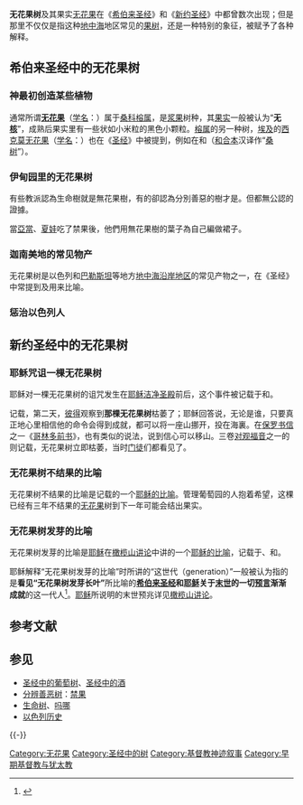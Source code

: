 {{Veil|time=2015-09-12T06:01:43+00:00}}
{{Religious text primary}}
'''无花果树'''及其果实[[无花果|无花果]]在《[[希伯来圣经|希伯来圣经]]》和《[[新约圣经|新约圣经]]》中都曾数次出现；但是那里不仅仅是指这种[[地中海|地中海]]地区常见的[[果树|果树]]，还是一种特别的象征，被赋予了各种解释。

==希伯来圣经中的无花果树==
{{希伯来圣经目录}}

===神最初创造某些植物===
{{Cquote|上帝説：“地要長出青草和結種子的植物，又要長出結果子的樹木，各按其類；果子裏要有種子，在地上生長。”事就這樣成了。地上長出青草和結種子的植物，各按其類;又長出結果子的樹木，果子裏都有種子，各按其類。上帝看這是好的。|{{CUV|创世记|1|11|12}}（[[和合本|和合本]]）}}

通常所谓'''[[无花果|无花果]]'''（[[学名|学名]]：{{lang|la|''Ficus carica''}}）属于[[桑科|桑科]][[榕属|榕属]]，是[[浆果|浆果]]树种，其[[果实|果实]]一般被认为“'''无[[果核|核]]'''”，成熟后果实里有一些状如小米粒的黑色小颗粒。[[榕属|榕属]]的另一种树，[[埃及|埃及]]的[[西克莫无花果|西克莫无花果]]（[[学名|学名]]：{{lang|la|''Ficus sycomorus''}}）也在《[[圣经|圣经]]》中被提到，例如在{{CUV|列王纪上|10|27}}和{{CUV|路加福音|19|4}}（[[和合本|和合本]]汉译作“[[桑树|桑树]]”）。

===伊甸园里的无花果树===
有些教派認為生命樹就是無花果樹，有的卻認為分別善惡的樹才是。但都無公認的證據。
{{Cquote|耶和華上帝在東方的伊甸立了一個園子，把所造的人安置在那裡。耶和華上帝使各樣的樹從地裡長出來，可以悅人的眼目，其上的果子好作食物。園子當中又有生命樹和分別善惡的樹。……耶和華上帝吩咐他說：「園中各樣樹上的果子，你可以隨意吃，只是分別善惡樹上的果子，你不可吃，因為你吃的日子必定死！」|{{CUV|創世紀|2|8|17}} }} 

當[[亞當|亞當]]、[[夏娃|夏娃]]吃了禁果後，他們用無花果樹的葉子為自己編做裙子。
{{Cquote|於是女人見那棵樹的果子好作食物，也悅人的眼目，且是可喜愛的，能使人有智慧，就摘下果子來吃了，又給她丈夫，她丈夫也吃了。他們二人的眼睛就明亮了，才知道自己是赤身露體，便拿無花果樹的葉子為自己編做裙子。天起了涼風，耶和華上帝在園中行走。那人和他妻子聽見上帝的聲音，就藏在園裡的樹木中，躲避耶和華上帝的面。|{{CUV|創世紀|3|6|8}} }}

===迦南美地的常见物产===
无花果树是以色列和[[巴勒斯坦|巴勒斯坦]]等地方[[:Template:地中海|地中海沿岸地区]]的常见产物之一，在《圣经》中常提到及用来比喻。

{{Cquote|你要谨守耶和华你神的诫命，遵行他的道，敬畏他。因为耶和华你神领你进入[[迦南|美地]]，那地有河、有泉、有源，从山谷中流出水来。那地有[[小麦|小麦]]、[[大麦|大麦]]、[[葡萄树|葡萄树]]、[[无花果树|无花果树]]、[[石榴树|石榴树]]、[[橄榄树|橄榄树]]和[[蜜|蜜]]。你在那地不缺食物，一无所缺。那地的[[铁矿石|石头]]是[[铁|铁]]、山内可以挖[[铜|铜]]。|{{CUV|申命记|8|6|9}}（[[和合本|和合本]]）}}

=== {{YHWH}}惩治以色列人===
{{Cquote|耶和华说：我必使他们全然灭绝；[[圣经中的葡萄树|葡萄树]]上必没有[[葡萄|葡萄]]，'''无花果树上必没有果子，叶子也必枯乾。我所赐给他们的，必离开他们过去。'''|{{CUV|耶利米书|8|13}}（[[和合本|和合本]]）}}

==新约圣经中的无花果树==
{{耶稣}}

===耶稣咒诅一棵无花果树===
{{参见|耶利米书|耶利米书第8章}}

耶稣对一棵无花果树的诅咒发生在[[耶稣洁净圣殿|耶稣洁净圣殿]]前后，这个事件被记载于{{CUV|马可福音|11}}和{{CUV|马太福音|21}}。

{{Cquote|
[[耶稣|耶稣]]进了耶路撒冷，入了圣殿，周围看了各样物件。天色已晚，就和[[十二门徒|十二个门徒]]出城，往[[伯大尼|伯大尼]]去了。

第二天，他们从伯大尼出来，耶稣饿了。远远的看见一棵无花果树，树上有叶子，就往那里去，或者在树上可以找着甚麽。到了树下，竟找不着甚麽，'''不过有叶子，因为不是收无花果的时候。耶稣就对树说：从今以後，永没有人吃你的果子。'''他的门徒也听见了。

[[File:Giovanni_Paolo_Pannini_001.jpg|thumb]]，赶出商贩]]

他们来到[[耶路撒冷|耶路撒冷]]。

[[耶稣|耶稣]]进入[[第二圣殿|圣殿]]，赶出殿里作买卖的人，推倒兑换银钱之人的桌子，和卖鸽子之人的凳子；也不许人拿着器具从殿里经过；便教训他们说：

　　'''[[以赛亚书|经上]]不是记着说：我的殿必称为万国祷告的殿'''<ref group="†">

{{Cquote|在末后的日子，[[圣殿山|耶和华殿的山]]，必被坚立，超乎众山，必被高举，过于万岭；'''万国都要流归这山。必有多国的人前来，说：“来吧！我们上耶和华的山，登[[雅各_(舊約)|雅各]]的[[耶和华|神]]的殿；'''他必把他的道指教我们，我们也必遵行他的路。”因为训诲必出于[[锡安|锡安]]，耶和华的话必来自[[耶路撒冷|耶路撒冷]]。他要在列国施行审判，为多国的人断定是非。他们必[[铸剑为犁|把刀打成犁头]]，把矛枪打成镰刀。这国不举刀攻击那国，他们也不再学习战争。|{{CUV|以赛亚书|2|2|4}}}}

{{Cquote|“还有那些与耶和华联合的[[外邦人|外邦人]]，为要事奉他，爱[[耶和华|耶和华]]的名，作他的仆人的，就是谨守[[安息日|安息日]]，不[[亵渎|亵渎]]这日，又持守我的约的，我必领他们到我的[[圣殿山|圣山]]，使他们在[[圣殿|属于我的祷告的殿]]中喜乐；他们的燔祭和祭品，在我的祭坛上必蒙悦纳；因为'''我的殿必称为万族祷告的殿'''。”主耶和华，就是招聚[[以色列人|以色列]][[失蹤的以色列十支派|被赶散的人]]的，说：“‘在[[以色列十二支派|以色列这些已经被招聚的人]]以外，我还要招聚别的人归给他们。”|{{CUV|以赛亚书|56|6|8}}}}
</ref>'''麽？'''

　　'''你们倒使他成为贼窝了。'''

[[祭司长|祭司长]]和[[文士|文士]]听见这话，就想法子要[[耶稣之死|除灭耶稣]]，却又怕他，因为众人都希奇[[:分类:耶稣的教义和教诲|他的教训]]。|{{CUV|马可福音|11|11|15}}（[[和合本|和合本]]）
}}

{{CUV|马可福音|11|20|24}}记载，第二天，[[圣彼得|彼得]]观察到'''那棵无花果树'''枯萎了；耶稣回答说，无论是谁，只要真正地心里相信他的命令会得到成就，都可以将一座山挪开，投在海裏。在[[保罗书信|保罗书信]]之一《[[哥林多前书|哥林多前书]]》，也有类似的说法，说到信心可以移山。三卷[[对观福音|对观福音]]之一的{{CUV|马太福音|21|18|22}}则记载，无花果树立即枯萎，当时[[门徒|门徒]]们都看见了。

===无花果树不结果的比喻===
无花果树不结果的比喻是{{CUV|路加福音|13|6|9}}记载的一个[[耶稣的比喻|耶稣的比喻]]。管理葡萄园的人抱着希望，这棵已经有三年不结果的[[无花果|无花果]]树到下一年可能会结出果实。

{{Cquote|正当那时，有人将[[彼拉多|彼拉多]]使[[加利利|加利利]]人的血搀杂在他们祭物中的事告诉耶稣。

耶稣说，你们以为这些加利利人比众加利利人更有罪，所以受这害么？

　　我告诉你们，不是的，你们若不悔改，都要如此灭亡。

　　从前[[西罗亚|西罗亚]]楼倒塌了，压死十八个人，你们以为那些人比一切住在[[耶路撒冷|耶路撒冷]]的人更有罪么？

　　我告诉你们，不是的，你们若不悔改，都要如此灭亡。

于是用比喻说，一个人有一棵无花果树，栽在[[葡萄园|葡萄园]]里。他来到树前找果子，却找不着。

　　就对管园的说，看哪，'''我这三年，来到这无花果树前找果子，竟找不着'''，把他砍了吧，何必白占地土呢。

　　管园的说，主阿，今年且留着，等我周围掘开[[土|土]]，加上[[粪|粪]]。'''以后若结果子'''<ref group="†">

{{Cquote|[[施洗约翰|约翰]]对那出来要受他洗的众人说，毒蛇的种类，谁指示你们逃避将来的忿怒呢。'''[[以色列人|你们]]要结出果子来，与悔改的心相称。不要自己心里说，有[[亚伯拉罕|亚伯拉罕]]为我们的祖宗。'''我告诉你们，神能从这些石头中，给亚伯拉罕兴起子孙来。现在斧子已经放在树根上。'''凡不结好果子的树，就砍下来丢在火里。'''众人问他说，这样我们当作什么呢………

百姓指望[[基督|基督]]来的时候，人都心里猜疑，或者约翰是[[基督|基督]]。约翰说，我是用[[圣经中的水|水]]给你们[[洗礼|施洗]]，但有一位能力比我更大的要来，我就是给他解[[鞋带|鞋带]]也不配。'''他要用[[圣灵|圣灵]]与[[圣经中的火|火]]给你们施洗。'''他手里拿着[[簸箕|簸箕]]，要扬净他的场，把麦子收在仓里，把糠用不灭的火烧尽了。
|{{CUV|路加福音|3|1|9}}（[[和合本|和合本]]）}}

{{Cquote|'''[[圣灵|圣灵]]所结的果子'''，就是[[爱#基督宗教|仁爱]]、喜乐、[[和平|和平]]、忍耐、恩慈、良善、信实、温柔、节制。这样的事，没有[[律法|律法]]禁止。|{{CUV|加拉太书|5|22|23}}（[[和合本|和合本]]）}}</ref>'''便罢，不然'''<ref group="†">

{{Cquote|为什么看见你弟兄眼中有[[刺|刺]]，却不想自己眼中有[[梁木|梁木]]呢？你不见自己眼中有梁木，怎能对你弟兄说，容我去掉你眼中的刺呢？你这[[假冒为善|假冒为善]]的人，先去掉自己眼中的梁木，然后才能看得清楚，去掉你弟兄眼中的刺。

'''因为没有好树结坏果子，也没有坏树结好果子。凡树木看果子，就可以认出他来。'''人不是从荆棘上摘无花果、也不是从蒺藜里摘葡萄。

善人从他心里所存的善，就发出善来。恶人从他心里所存的恶，就发出恶来。因为心里所充满的、口里就说出来。|{{CUV|路加福音|6|41|45}}（[[和合本|和合本]]）}}

{{Cquote|'''你们要防备[[假先知|假先知]]。'''他们到你们这里来，[[伊索寓言|外面披着羊皮，里面却是残暴的狼]]。'''凭着他们的果子，就可以认出他们来。'''

荆棘上岂能摘葡萄呢？蒺藜里岂能摘无花果呢？这样，凡好树都结好果子，惟独坏树结坏果子。好树不能结坏果子，坏树不能结好果子。'''凡不结好果子的树，就砍下来，丢在火里。'''所以凭着他们的果子，就可以认出他们来。

凡称呼我[[耶稣是主|主]]阿，主阿的人，不能都进[[天国|天国]]。惟独遵行我[[天父|天父]]旨意的人，才能进去。
|{{CUV|马太福音|7|15|21}}（[[和合本|和合本]]）}}

</ref>'''再把他砍了。'''
|{{CUV|路加福音|13|1|9}}（[[和合本|和合本]]）}}

===无花果树发芽的比喻===
{{基督教末世论}}
{{See also|橄榄山讲论|基督教末世论}}

无花果树发芽的比喻是[[耶稣|耶稣]]在[[橄榄山讲论|橄榄山讲论]]中讲的一个[[耶稣的比喻|耶稣的比喻]]，记载于{{CUV|马太福音|24|32|36}}、{{CUV|马可福音|13|28|32}}和{{CUV|路加福音|21|29|33}}。

{{Cquote|你们可以从无花果树学个比方，'''当树枝发嫩长叶的时候，你们就知道夏天近了。'''这样，你们看见这一切的事，也该知道[[耶稣|人子]]近了，正在门口了。我实在告诉你们，这世代还没有过去，这些事都要成就。[[新天新地|天地要废去]]，我的话却不能废去。

但'''那日子、那时辰，没有人知道'''，连[[天使|天上的使者]]也不知道、[[圣子|子]]也不知道、惟独[[圣父|父]]知道。[[挪亚|挪亚]]的日子怎样，[[耶稣再临|人子降临]]也要怎样。当[[大洪水|洪水]]以前的日子，'''人照常吃喝嫁娶'''，直到挪亚进[[诺亚方舟|方舟]]的那日。不知不觉[[大洪水|洪水]]来了，把他们全都冲去。人子降临也要这样。那时，两个人在田里，取去一个，撇下一个。两个女人推磨，取去一个，撇下一个。所以你们要儆醒，因为不知道你们的主是那一天来到。|{{CUV|马太福音|24|32|42}}（[[和合本|和合本]]）}}

{{Cquote|耶稣又设比喻对他们说，你们看'''无花果树和各样的树'''。'''当它们发芽的时候，你们一看见自然晓得夏天近了。这样，你们看见这些事渐渐的成就，也该晓得[[神的国|神的国]]近了。'''我实在告诉你们，这世代还没有过去，这些事都要成就。[[新天新地|天地要废去]]、我的话却不能废去。

你们要谨慎，恐怕因贪食醉酒并今生的思虑，累住你们的心，那日子就如同网罗忽然临到你们。'''因为那日子要这样临到[[地球|全地]]上一切居住的人。'''你们要时时儆醒、常常祈求、使你们能逃避这一切要来的事、得以站立在人子面前。|{{CUV|路加福音|21|29|36}}}}

耶稣解释“无花果树发芽的比喻”时所讲的“这世代（generation）”一般被认为指的是'''看见“无花果树发芽长叶”'''所比喻的'''[[希伯来圣经|希伯来圣经]]和[[耶稣|耶稣]]关于[[基督教末世论|末世]]的一切[[圣经预言|预言]]渐渐成就'''的这一代人<ref group="†">{{Cquote|第一要紧的，该知道在[[基督教末世论|末世]]必有好讥诮的人，随从自己的私欲出来讥诮说，'''[[耶稣再临|主要降临]]的应许在哪里呢？'''

因为从列祖睡了以来，万物与起初创造的时候仍是一样。他们故意忘记，从太古凭神的命有了天，并从水而出藉水而成的地。故此，[[大洪水|当时的世界被水淹没就消灭了]]。但现在的天地，还是凭着那命存留，直留到不敬虔之人受审判遭沉沦的日子，用火焚烧。

亲爱的弟兄阿，有一件事你们不可忘记，就是'''主看一日如千年、千年如一日。主所应许的尚未成就'''，有人以为他是耽延。

'''其实不是耽延，乃是宽容你们，[[约翰福音第3章第16节|不愿有一人沉沦，乃愿人人都悔改]]。'''

'''但主的日子要像贼来到一样。'''那日天必大有响声废去，有形质的都要被烈火销化，地和其上的物都要烧尽了。这一切既然都要如此销化，你们为人该当怎样圣洁，怎样敬虔，切切仰望[[耶和华的日子|神的日子]]来到。在那日天被火烧就销化了、有形质的都要被烈火熔化。但我们照他的应许，盼望[[新天新地|新天新地]]，有义居在其中。亲爱的弟兄阿，你们既盼望这些事，就当殷勤，使自己没有玷污，无可指摘，安然见主。|{{CUV|彼得后书|3|3|14}}（[[和合本|和合本]]）}}</ref>。[[耶稣|耶稣]]所说明的末世预兆详见[[橄榄山讲论|橄榄山讲论]]。

{{Cquote|[[耶稣|耶稣]]在[[橄榄山|橄榄山]]上坐着，[[门徒|门徒]]暗暗的来说，请告诉我们，什么时候有这些事？[[耶稣再临|你降临]]和[[基督教末世论|世界的末了]]，有什么预兆呢？ 
 
耶稣回答说，你们要谨慎，免得有人迷惑你们。
* 因为将来有[[自称为耶稣的人物列表|好些人冒我的名来]]，说，我是[[敌基督|基督]]，并且要迷惑许多人。  

你们也要听见[[战争|打仗]]和打仗的[[风声|风声]]，总不要惊慌。因为这些事是必须有的。只是末期还没有到。  

* 民要攻打民，国要攻打国。
* 多处必有[[饥荒|饥荒]]、[[地震|地震]]。

这都是[[大灾难|灾难]]的起头。（灾难原文作“[[分娩|生产]]之难”）

* 那时，人要把你们陷在患难里，也要杀害你们。你们又要为我的名，[[宗教迫害|被万民恨恶]]。
* 那时，必有许多人[[背教者|跌倒]]，也要彼此陷害，彼此恨恶。
* 且有好些[[假先知|假先知]]起来、迷惑多人。
* 只因不法的事增多，许多人的[[爱#基督宗教|爱心]]，才渐渐冷淡了。  

惟有忍耐到底的，必然得救。

* '''这[[神的国|天国]]的[[福音|福音]]，要[[传福音|传遍天下]]，对[[世界人口|万民]]作见证，然后末期才来到。'''|{{CUV|马太福音|24|3|14}}（[[和合本|和合本]]）}}

==参考文献==
{{HideH|《[[圣经|圣经]]》引文}}<references group="†"/>{{HideF}}
{{Reflist}}

== 参见 ==
{{Portal box|植物|犹太教|基督教}}
* [[圣经中的葡萄树|圣经中的葡萄树]]、[[圣经中的酒|圣经中的酒]]
* [[分辨善恶树|分辨善恶树]]：[[禁果|禁果]]
* [[生命树|生命树]]、[[吗哪|吗哪]]
* [[以色列历史|以色列历史]]

{{-}}
{{耶稣的比喻}}

[[Category:无花果|Category:无花果]]
[[Category:圣经中的树|Category:圣经中的树]]
[[Category:基督教神迹叙事|Category:基督教神迹叙事]]
[[Category:早期基督教与犹太教|Category:早期基督教与犹太教]]